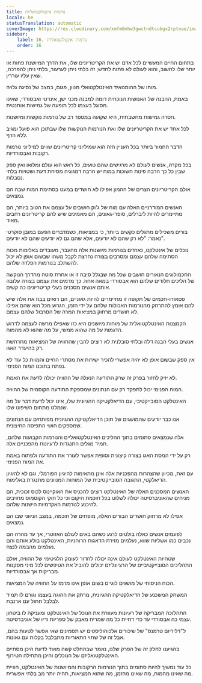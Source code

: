 ```yaml
---
title: נורמות אינטלקטואליות
locale: he
statusTranslation: automatic
coverImage: https://res.cloudinary.com/xmfm6mhw3gwctndtcubgx2rptnae/image/upload/v1741354419/small_cover_la_gran_rebelion_28716e29d2.webp
sidebar:
    label: 16. נורמות אינטלקטואליות
    order: 16
---
```

בתחום החיים המעשיים לכל אדם יש את הקריטריונים שלו, את הדרך המיושנת פחות או יותר שלו לחשוב, והוא לעולם לא פתוח לחדש; זה בלתי ניתן לערעור, בלתי ניתן להפרכה, שאין עליו עוררין.

מוחו של ההומנואיד האינטלקטואלי מנוון, פגום, במצב של נסיגה גלויה.

באמת, ההבנה של האנושות הנוכחית דומה למבנה מכני ישן, אינרטי ואבסורדי, שאינו מסוגל בעצמו לכל תופעה של גמישות אותנטית.

חסרה גמישות מחשבתית, היא שקועה במספר רב של נורמות נוקשות ומיושנות.

לכל אחד יש את הקריטריונים שלו ואת הנורמות הנוקשות שלו שבתוכן הוא פועל ומגיב ללא הרף.

הדבר החמור ביותר בכל העניין הזה הוא שמיליוני קריטריונים שווים למיליוני נורמות רקובות ואבסורדיות.

בכל מקרה, אנשים לעולם לא מרגישים שהם טועים, כל ראש הוא עולם ומלואו ואין ספק שבין כל כך הרבה פינות חשוכות במוח יש הרבה דמגוגיה מסיחת דעת ושטויות בלתי נסבלות.

אולם הקריטריונים הצרים של ההמון אפילו לא חושדים במעט בסתימת המוח שבה הם נמצאים.

האנשים המודרניים האלה עם מוח של ג'וק חושבים על עצמם את הטוב ביותר, הם מתיימרים להיות ליברלים, סופר-גאונים, הם מאמינים שיש להם קריטריונים רחבים מאוד.

בורים משכילים מתגלים כקשים ביותר, כי במציאות, כשמדברים הפעם במובן סוקרטי נאמר: "לא רק שהם לא יודעים, אלא שהם גם לא יודעים שהם לא יודעים".

נוכלים של אינטלקט, נאחזים בנורמות מיושנות אלה מהעבר, מעובדים באלימות מכוח הסתימה שלהם עצמם ומסרבים בצורה נחרצת לקבל משהו שבשום אופן לא יכול להשתלב בנורמות הפלדה שלהם.

החכמולוגים הנאורים חושבים שכל מה שבגלל סיבה זו או אחרת סוטה מהדרך הנוקשה של הליכים חלודים שלהם הוא אבסורדי במאה אחוז. כך מרמים את עצמם בצורה עלובה אותם אנשים מסכנים בעלי קריטריונים כה קשים.

פסאודו-חכמים של תקופה זו מתיימרים להיות גאוניים, הם רואים בבוז את אלה שיש להם אומץ להתרחק מהנורמות האכולות שלהם על ידי הזמן, הגרוע מכל הוא שהם אפילו לא חושדים מרחוק במציאות המרה של הסרבול שלהם עצמם.

הקמצנות האינטלקטואלית של מוחות מיושנים היא כזו שאפילו מרשה לעצמה לדרוש הדגמות על מה שהוא ממשי, על מה שהוא לא מהמוח.

אנשים בעלי הבנה דלה ובלתי סובלנית לא רוצים להבין שהחוויה של המציאות מתרחשת רק בהיעדר האגו.

אין ספק שבשום אופן לא יהיה אפשרי להכיר ישירות את מסתרי החיים והמוות כל עוד לא נפתח בתוכנו המוח הפנימי.

לא יזיק לחזור בפרק זה שרק התודעה הנעלה של ההוויה יכולה לדעת את האמת.

המוח הפנימי יכול לתפקד רק עם הנתונים שמספקת התודעה הקוסמית של ההוויה.

האינטלקט הסובייקטיבי, עם הדיאלקטיקה ההגיונית שלו, אינו יכול לדעת דבר על מה שנמלט מתחום השיפוט שלו.

אנו כבר יודעים שהמושגים של תוכן הדיאלקטיקה ההגיונית מפותחים עם הנתונים שמספקים חושי התפיסה החיצונית.

אלה שנמצאים סתומים בתוך ההליכים האינטלקטואליים והנורמות הקבועות שלהם, תמיד מגלים התנגדות לרעיונות מהפכניים אלה.

רק על ידי המסת האגו בצורה קיצונית וסופית אפשר לעורר את התודעה ולפתוח באמת את המוח הפנימי.

עם זאת, מכיוון שהצהרות מהפכניות אלה אינן מתאימות להיגיון הפורמלי, וגם לא להיגיון הדיאלקטי, התגובה הסובייקטיבית של המוחות המנוונים מתנגדת באלימות.

האנשים המסכנים האלה של האינטלקט רוצים להכניס את האוקיינוס לכוס זכוכית, הם מניחים שהאוניברסיטה יכולה לשלוט בכל חוכמת היקום וכי כל חוקי הקוסמוס מחויבים להיכנע לנורמות האקדמיות הישנות שלהם.

אפילו לא מרחוק חושדים הבורים האלה, מופתים של חוכמה, במצב הניווני שבו הם נמצאים.

לפעמים אנשים כאלה בולטים לרגע כשהם באים לעולם האזוטרי, אך עד מהרה הם נכבים כמו אשליות שווא, נעלמים מזירת הדאגות הרוחניות, האינטלקט בולע אותם והם נעלמים מהבמה לנצח.

שטחיות האינטלקט לעולם אינה יכולה לחדור לעומק הלגיטימי של ההוויה, אולם התהליכים הסובייקטיביים של הרציונליזם יכולים להוביל את הטיפשים לכל מיני מסקנות מבריקות אך אבסורדיות.

הכוח הניסוחי של מושגים לוגיים בשום אופן אינו מרמז על החוויה של המציאות.

המשחק המשכנע של הדיאלקטיקה ההגיונית, מרתק את ההוגה בעצמו וגורם לו תמיד לבלבל חתול עם ארנבת.

התהלוכה המבריקה של רעיונות מעוורת את הנוכל של האינטלקט ומעניקה לו ביטחון עצמי כה אבסורדי עד כדי דחיית כל מה שמריח מאבק של ספריות ודיו של אוניברסיטה.

ל"דליריום טרמנס" של שיכורים אלכוהוליסטים יש תסמינים שאי אפשר לטעות בהם, אבל זה של שתוי התאוריות מתבלבל בקלות עם גאונות.

בהגיענו לחלק זה של הפרק שלנו, נאמר שבהחלט קשה מאוד לדעת היכן מסתיים האינטלקטואליזם של הנוכלים והיכן מתחילה הטירוף.

כל עוד נמשיך להיות סתומים בתוך הנורמות הרקובות והמיושנות של האינטלקט, חוויית מה שאינו מהמוח, מה שאינו מהזמן, מה שהוא המציאות, תהיה יותר מב בלתי אפשרית.

